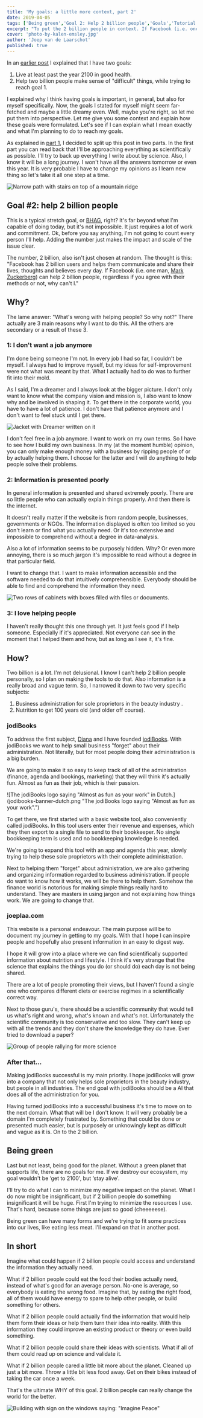 ```yaml
---
title: 'My goals: a little more context, part 2'
date: 2019-04-05
tags: ['Being green','Goal 2: Help 2 billion people','Goals','Tutorial','Website']
excerpt: "To put the 2 billion people in context. If Facebook (i.e. one man, Mark Zuckerberg) can help 2 billion people, why can't I."
cover: 'photo-by-kalen-emsley.jpg'
author: 'Joep van de Laarschot'
published: true
---
```


In an [earlier post](/joeps-goals/) I explained that I have two goals:

1. Live at least past the year 2100 in good health.
2. Help two billion people make sense of "difficult" things, while trying to reach goal 1.

I explained why I think having goals is important, in general, but also for myself specifically. Now, the goals I stated for myself might seem far-fetched and maybe a little dreamy even. Well, maybe you're right, so let me put them into perspective. Let me give you some context and explain how these goals were formulated. Let's see if I can explain what I mean exactly and what I'm planning to do to reach my goals.

As explained in [part 1](/my-goals-a-little-more-context-part-1/), I decided to split up this post in two parts. In the first part you can read back that I'll be approaching everything as scientifically as possible. I'll try to back up everything I write about by science. Also, I know it will be a long journey. I won't have all the answers tomorrow or even this year. It is very probable I have to change my opinions as I learn new thing so let's take it all one step at a time.

![Narrow path with stairs on top of a mountain ridge](photo-by-kalen-emsley.jpg "I have no idea what will be ahead of me, so I just start climbing. Photo by Kalen Emsley on Unsplash")

## Goal #2: help 2 billion people

This is a typical stretch goal, or [BHAG](https://en.wikipedia.org/wiki/Big_Hairy_Audacious_Goal), right? It's far beyond what I'm capable of doing today, but it's not impossible. It just requires a lot of work and commitment. Ok, before you say anything, I'm not going to count every person I'll help. Adding the number just makes the impact and scale of the issue clear.

The number, 2 billion, also isn't just chosen at random. The thought is this: "Facebook has 2 billion users and helps them communicate and share their lives, thoughts and believes every day. If Facebook (i.e. one man, [Mark Zuckerberg](https://en.wikipedia.org/wiki/Mark_Zuckerberg)) can help 2 billion people, regardless if you agree with their methods or not, why can't I."

## Why?

The lame answer: "What's wrong with helping people? So why not?" There actually are 3 main reasons why I want to do this. All the others are secondary or a result of these 3.

### 1: I don't want a job anymore

I'm done being someone I'm not. In every job I had so far, I couldn't be myself. I always had to improve myself, but my ideas for self-improvement were not what was meant by that. What I actually had to do was to further fit into their mold.

As I said, I'm a dreamer and I always look at the bigger picture. I don't only want to know what the company vision and mission is, I also want to know why and be involved in shaping it. To get there in the corporate world, you have to have a lot of patience. I don't have that patience anymore and I don't want to feel stuck until I get there.

![Jacket with Dreamer written on it](photo-by-rob-walsh.jpg "Photo by rob walsh on Unsplash")

I don't feel free in a job anymore. I want to work on my own terms. So I have to see how I build my own business. In my (at the moment humble) opinion, you can only make enough money with a business by ripping people of or by actually helping them. I choose for the latter and I will do anything to help people solve their problems.

### 2: Information is presented poorly

In general information is presented and shared extremely poorly. There are so little people who can actually explain things properly. And then there is the internet.

It doesn't really matter if the website is from random people, businesses, governments or NGOs. The information displayed is often too limited so you don't learn or find what you actually need. Or it's too extensive and impossible to comprehend without a degree in data-analysis.

Also a lot of information seems to be purposely hidden. Why? Or even more annoying, there is so much jargon it's impossible to read without a degree in that particular field.

I want to change that. I want to make information accessible and the software needed to do that intuitively comprehensible. Everybody should be able to find and comprehend the information they need.

![Two rows of cabinets with boxes filled with files or documents.](photo-by-samuel-zeller.jpg "Information should not be hidden. It should be easily accessible. Photo by Samuel Zeller on Unsplash")

### 3: I love helping people

I haven't really thought this one through yet. It just feels good if I help someone. Especially if it's appreciated. Not everyone can see in the moment that I helped them and how, but as long as I see it, it's fine.

## How?

Two billion is a lot. I'm not delusional. I know I can't help 2 billion people personally, so I plan on making the tools to do that. Also information is a really broad and vague term. So, I narrowed it down to two very specific subjects:

1. Business administration for sole proprietors in the beauty industry .
2. Nutrition to get 100 years old (and older off course).

### jodiBooks

To address the first subject, [Diana](https://www.telodelic.com/) and I have founded [jodiBooks](http://www.jodibooks.com). With jodiBooks we want to help small business "forget" about their administration. Not literally, but for most people doing their administration is a big burden.

We are going to make it so easy to keep track of all of the administration (finance, agenda and bookings, marketing) that they will think it's actually fun. Almost as fun as their job, which is their passion.

![The jodiBooks logo saying "Almost as fun as your work" in Dutch.](jodibooks-banner-dutch.png "The jodiBooks logo saying "Almost as fun as your work".")

To get there, we first started with a basic website tool, also conveniently called jodiBooks. In this tool users enter their revenue and expenses, which they then export to a single file to send to their bookkeeper. No single bookkeeping term is used and no bookkeeping knowledge is needed.

We're going to expand this tool with an app and agenda this year, slowly trying to help these sole proprietors with their complete administration.

Next to helping them "forget" about administration, we are also gathering and organizing information regarded to business administration. If people do want to know how it works, we will be there to help them. Somehow the finance world is notorious for making simple things really hard to understand. They are masters in using jargon and not explaining how things work. We are going to change that.

### joeplaa.com

This website is a personal endeavour. The main purpose will be to document my journey in getting to my goals. With that I hope I can inspire people and hopefully also present information in an easy to digest way.

I hope it will grow into a place where we can find scientifically supported information about nutrition and lifestyle. I think it's very strange that the science that explains the things you do (or should do) each day is not being shared.

There are a lot of people promoting their views, but I haven't found a single one who compares different diets or exercise regimes in a scientifically correct way.

Next to those guru's, there should be a scientific community that would tell us what's right and wrong, what's known and what's not. Unfortunately the scientific community is too conservative and too slow. They can't keep up with all the trends and they don't share the knowledge they do have. Ever tried to download a paper?

![Group of people rallying for more science](photo-by-vlad-tchompalov.jpg "We should demand scientific proof. Photo by Vlad Tchompalov on Unsplash")

### After that...

Making jodiBooks successful is my main priority. I hope jodiBooks will grow into a company that not only helps sole proprietors in the beauty industry, but people in all industries. The end goal with jodiBooks should be a AI that does all of the administration for you.

Having turned jodiBooks into a successful business it's time to move on to the next domain. What that will be I don't know. It will very probably be a domain I'm completely frustrated by. Something that could be done or presented much easier, but is purposely or unknowingly kept as difficult and vague as it is. On to the 2 billion.

## Being green

Last but not least, being good for the planet. Without a green planet that supports life, there are no goals for me. If we destroy our ecosystem, my goal wouldn't be ‘get to 2100', but ‘stay alive'.

I'll try to do what I can to minimize my negative impact on the planet. What I do now might be insignificant, but if 2 billion people do something insignificant it will be huge. First I'm trying to minimize the resources I use. That's hard, because some things are just so good (cheeeeese).

Being green can have many forms and we're trying to fit some practices into our lives, like eating less meat. I'll expand on that in another post.

## In short

Imagine what could happen if 2 billion people could access and understand the information they actually need.

What if 2 billion people could eat the food their bodies actually need, instead of what's good for an average person. No-one is average, so everybody is eating the wrong food. Imagine that, by eating the right food, all of them would have energy to spare to help other people, or build something for others.

What if 2 billion people could actually find the information that would help them form their ideas or help them turn their idea into reality. With this information they could improve an existing product or theory or even build something.

What if 2 billion people could share their ideas with scientists. What if all of them could read up on science and validate it.

What if 2 billion people cared a little bit more about the planet. Cleaned up just a bit more. Throw a little bit less food away. Get on their bikes instead of taking the car once a week.

That's the ultimate WHY of this goal. 2 billion people can really change the world for the better.

![Building with sign on the windows saying: "Imagine Peace"](photo-by-yomex-owo.jpg "Imagine... Photo by Yomex Owo")